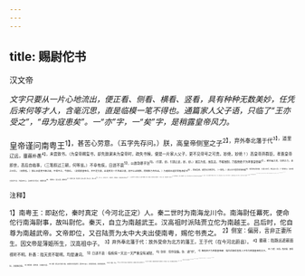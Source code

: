 ```yaml
---
---
---
```

title: 赐尉佗书
---



汉文帝

*文字只要从一片心地流出，便正看、侧看、横看、竖看，具有种种无数美妙，任凭后来何等才人，含毫沉思，直是临模一笔不得也。通篇家人父子语，只临了“王亦受之”，“毋为寇患矣”。一“亦”字，一“矣”字，是稍露皇帝风力。*

皇帝谨问南粤王<sup>1】，甚苦心劳意。（五字先存问。）朕，高皇帝侧室之子<sup>2】，弃外奉北藩于代<sup>3】，道里辽远，壅蔽朴愚<sup>4】，未尝致书。（为皇帝赐玺书，却先致谢未为皇帝时，疏失书候，便是一片家人父子，更不见帝号之可贵。妙绝，妙绝！）高皇帝弃群臣，孝惠皇帝即世，高后自临事，（三笔叙过三朝，何等省。）不幸有疾，日进不衰<sup>5】，以故勃暴乎治<sup>6】。（引罪，妙。引罪止此，妙，妙。）诸吕为变，故乱法，不能独制，乃取他姓子为孝惠皇帝嗣<sup>7】。赖宗庙之灵，功臣之力，诛之已毕。（何等省。）朕以王侯吏不释之故，不得不立，今即位。（说得即皇帝位，并不足为意，此是孝文一片至诚之首，初不以此制胜，而制胜乃专在此。）乃者闻王遗将军隆虑侯书<sup>8】，求亲昆弟，请罢长沙两将军。（一叙佗。）朕以王书罢将军博阳侯<sup>9】，亲昆弟在真定者，已遣人存问，修治先人冢。（一叙特佗。）前日闻王发兵于边，为寇灾不止。当其时长沙苦之，南郡尤甚<sup>10】，（再叙佗。）虽王之国，庸独利乎<sup>1】！必多杀士卒，伤良将吏，寡人之妻，孤人之子，独人父母<sup>17】，得一亡十，朕不忍为也。（再叙待佗，何等婉款。）朕欲定地犬牙相入者<sup>13】，（上文已恕佗毕。此又明说二意，毫发不用相瞒，待远人无过诚信，此是孝文天性合道处。）以问吏，吏曰：“高皇帝所以介长沙土也<sup>14】”，朕不得擅变焉。（此是一意不相瞒也。）吏曰：“得王之地不足以为大，得王之财不足以为富，服领以南<sup>15】，王自治之。”《此又一意不相瞒也。既不用欺，亦不示恩，三王以后，如孝文岂非圣主？）虽然，王之号为帝，两帝并列，亡一乘之使以通其道，是争也，争而不让，仁者不为也。愿与王分弃前患<sup>16】，终今以来<sup>17】，通使如故。故使贾驰谕告王朕意<sup>18】，王亦受之，毋为寇患矣。（虽然一转，实不悦其号为帝，却不与之略争，只一顺仍呼之为王，而转令彼汗然中惭，妙绝，妙绝！）上褚五十衣，中褚三十衣，下褚二十衣<sup>19】，遗王，愿王听乐娱忧，存问邻国<sup>4】。”（字字句句，一片家人父子。）

<sup>注释】

<sup>1】南粤王：即赵佗，秦时真定（今河北正定）人。秦二世时为南海龙川令。南海尉任羃死，便命佗行南海尉事，故叫尉佗。秦灭，自立为南越武王。汉高祖时派陆贾立佗为南越王。吕后时，佗自尊为南越武帝。文帝即位，又召陆贾为太中大夫出使南粤，赐佗书责之。
<sup>2】侧室：偏房，言非正妻所生。因文帝是薄姬所生，汉高祖中子。
<sup>3】弃外奉北藩于代：放外受命为北方的藩王，王于代（在今河北蔚县）。
<sup>4】壅蔽：指路远遮蔽面视听不明。朴愚：指天资不聪明。均是谦词。
<sup>5】日进不衰：指疾病一天比一天严重没有减轻。
<sup>6】勃导：狂悖急躁。勃：通“悖”。
<sup>7】取他姓子为孝惠皇帝嗣：指吕后取后官美人子作为孝惠皇帝的太子。
<sup>8】乃者：日前。隆虑侯：即周灶，汉高祖功臣。
<sup>9】博阳侯：即陈濞，汉高祖功臣。
<sup>10】南郡：郡治在今湖北江陵。其辖境东到武昌黄冈，西到四川巫山，北到襄阳安陆，南到恩施等地。
<sup>11】庸：难道、怎么。
<sup>12】独：老而无子叫独。这里用作动词，意即使人家的父母老而无子。
<sup>13】定地：划定地界，意即要用兵收回犬牙交错的地方。犬牙相入者：指汉、粤边境相互交错的地方。
<sup>14】介：隔。
<sup>15】服领：山岭名，在长沙南界。
<sup>16】分弃：犹共弃。
<sup>17】终：从。1贾：指陆贾。
<sup>19】褚：用绵装衣服，故也指绵衣。以装绵的多少分为上、中、下三等，故叫上褚、中褚和下褚。
<sup>20】邻国：指东越和瓯骆。